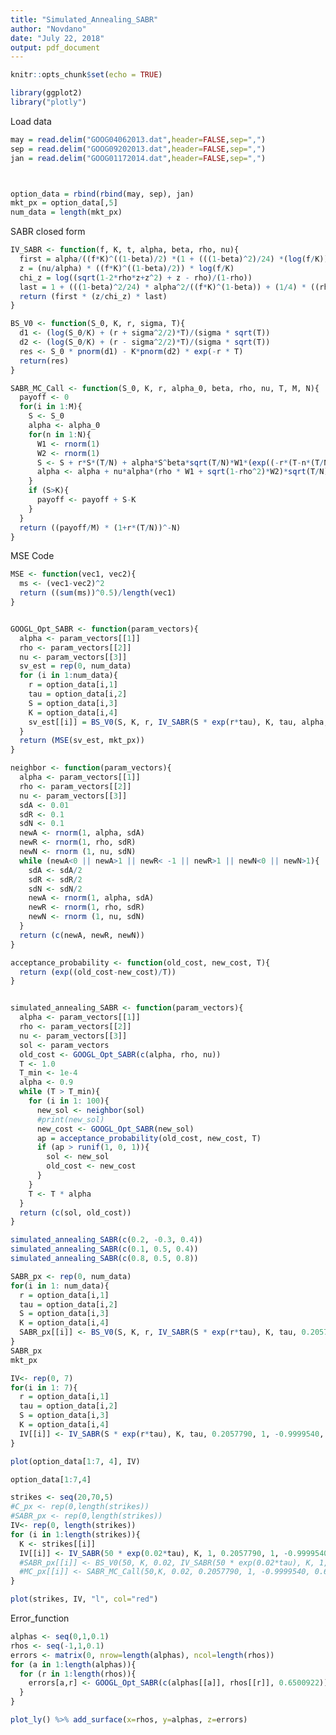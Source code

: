```yaml
---
title: "Simulated_Annealing_SABR"
author: "Novdano"
date: "July 22, 2018"
output: pdf_document
---
```


```r
knitr::opts_chunk$set(echo = TRUE)
```

```r
library(ggplot2)
library("plotly")
```
Load data
```r
may = read.delim("GOOG04062013.dat",header=FALSE,sep=",")
sep = read.delim("GOOG09202013.dat",header=FALSE,sep=",")
jan = read.delim("GOOG01172014.dat",header=FALSE,sep=",")



option_data = rbind(rbind(may, sep), jan)
mkt_px = option_data[,5]
num_data = length(mkt_px)
```


SABR closed form
```r
IV_SABR <- function(f, K, t, alpha, beta, rho, nu){
  first = alpha/((f*K)^((1-beta)/2) *(1 + (((1-beta)^2)/24) *(log(f/K))^2 + ((1-beta^4)/1920)*log(f/K)^4))
  z = (nu/alpha) * ((f*K)^((1-beta)/2)) * log(f/K)
  chi_z = log((sqrt(1-2*rho*z+z^2) + z - rho)/(1-rho))
  last = 1 + (((1-beta)^2/24) * alpha^2/((f*K)^(1-beta)) + (1/4) * ((rho*beta*nu*alpha)/((f*K)^((1-beta)/2))) + ((2-3*rho^2)/24)*nu^2)*t
  return (first * (z/chi_z) * last)
}

BS_V0 <- function(S_0, K, r, sigma, T){
  d1 <- (log(S_0/K) + (r + sigma^2/2)*T)/(sigma * sqrt(T)) 
  d2 <- (log(S_0/K) + (r - sigma^2/2)*T)/(sigma * sqrt(T)) 
  res <- S_0 * pnorm(d1) - K*pnorm(d2) * exp(-r * T)
  return(res)
}

SABR_MC_Call <- function(S_0, K, r, alpha_0, beta, rho, nu, T, M, N){
  payoff <- 0
  for(i in 1:M){
    S <- S_0
    alpha <- alpha_0
    for(n in 1:N){
      W1 <- rnorm(1)
      W2 <- rnorm(1)
      S <- S + r*S*(T/N) + alpha*S^beta*sqrt(T/N)*W1*(exp((-r*(T-n*(T/N)))))^(1-beta)
      alpha <- alpha + nu*alpha*(rho * W1 + sqrt(1-rho^2)*W2)*sqrt(T/N)
    }
    if (S>K){
      payoff <- payoff + S-K
    }
  }
  return ((payoff/M) * (1+r*(T/N))^-N)
}
```


MSE Code
```r

MSE <- function(vec1, vec2){
  ms <- (vec1-vec2)^2
  return ((sum(ms))^0.5)/length(vec1)
}


GOOGL_Opt_SABR <- function(param_vectors){
  alpha <- param_vectors[[1]]
  rho <- param_vectors[[2]]
  nu <- param_vectors[[3]]
  sv_est = rep(0, num_data)
  for (i in 1:num_data){
    r = option_data[i,1]
    tau = option_data[i,2]
    S = option_data[i,3]
    K = option_data[i,4]
    sv_est[[i]] = BS_V0(S, K, r, IV_SABR(S * exp(r*tau), K, tau, alpha, 1, rho, nu), tau)
  }
  return (MSE(sv_est, mkt_px))
}
```


```r
neighbor <- function(param_vectors){
  alpha <- param_vectors[[1]]
  rho <- param_vectors[[2]]
  nu <- param_vectors[[3]]
  sdA <- 0.01
  sdR <- 0.1
  sdN <- 0.1
  newA <- rnorm(1, alpha, sdA)
  newR <- rnorm(1, rho, sdR)
  newN <- rnorm (1, nu, sdN)
  while (newA<0 || newA>1 || newR< -1 || newR>1 || newN<0 || newN>1){
    sdA <- sdA/2
    sdR <- sdR/2
    sdN <- sdN/2
    newA <- rnorm(1, alpha, sdA)
    newR <- rnorm(1, rho, sdR)
    newN <- rnorm (1, nu, sdN)
  }
  return (c(newA, newR, newN))
}

acceptance_probability <- function(old_cost, new_cost, T){
  return (exp((old_cost-new_cost)/T))
}


simulated_annealing_SABR <- function(param_vectors){
  alpha <- param_vectors[[1]]
  rho <- param_vectors[[2]]
  nu <- param_vectors[[3]]
  sol <- param_vectors
  old_cost <- GOOGL_Opt_SABR(c(alpha, rho, nu))
  T <- 1.0
  T_min <- 1e-4
  alpha <- 0.9
  while (T > T_min){
    for (i in 1: 100){
      new_sol <- neighbor(sol)
      #print(new_sol)
      new_cost <- GOOGL_Opt_SABR(new_sol)
      ap = acceptance_probability(old_cost, new_cost, T)
      if (ap > runif(1, 0, 1)){
        sol <- new_sol
        old_cost <- new_cost 
      }
    }
    T <- T * alpha
  }
  return (c(sol, old_cost))
}
```

```r
simulated_annealing_SABR(c(0.2, -0.3, 0.4))
simulated_annealing_SABR(c(0.1, 0.5, 0.4))
simulated_annealing_SABR(c(0.8, 0.5, 0.8))
```
```r
SABR_px <- rep(0, num_data)
for(i in 1: num_data){
  r = option_data[i,1]
  tau = option_data[i,2]
  S = option_data[i,3]
  K = option_data[i,4]
  SABR_px[[i]] <- BS_V0(S, K, r, IV_SABR(S * exp(r*tau), K, tau, 0.2057790, 1, -0.9999540, 0.6500922),tau)
}
SABR_px
mkt_px

```
```r
IV<- rep(0, 7)
for(i in 1: 7){
  r = option_data[i,1]
  tau = option_data[i,2]
  S = option_data[i,3]
  K = option_data[i,4]
  IV[[i]] <- IV_SABR(S * exp(r*tau), K, tau, 0.2057790, 1, -0.9999540, 0.6500922)
}

plot(option_data[1:7, 4], IV)

```

```r
option_data[1:7,4]
```

```r
strikes <- seq(20,70,5)
#C_px <- rep(0,length(strikes))
#SABR_px <- rep(0,length(strikes))
IV<- rep(0, length(strikes))
for (i in 1:length(strikes)){
  K <- strikes[[i]]
  IV[[i]] <- IV_SABR(50 * exp(0.02*tau), K, 1, 0.2057790, 1, -0.9999540, 0.6500922)
  #SABR_px[[i]] <- BS_V0(50, K, 0.02, IV_SABR(50 * exp(0.02*tau), K, 1, 0.2057790, 1, -0.9999540, 0.6500922),1)
  #MC_px[[i]] <- SABR_MC_Call(50,K, 0.02, 0.2057790, 1, -0.9999540, 0.6500922, 1, 100,100)
}

plot(strikes, IV, "l", col="red")

```


Error_function
```r
alphas <- seq(0,1,0.1)
rhos <- seq(-1,1,0.1)
errors <- matrix(0, nrow=length(alphas), ncol=length(rhos))
for (a in 1:length(alphas)){
  for (r in 1:length(rhos)){
    errors[a,r] <- GOOGL_Opt_SABR(c(alphas[[a]], rhos[[r]], 0.6500922)) 
  }
}

plot_ly() %>% add_surface(x=rhos, y=alphas, z=errors)
```


